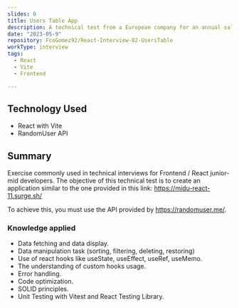 ```yaml
---
slides: 0
title: Users Table App 
description: A technical test from a European company for an annual salary of €55,000. 
date: "2023-05-9"
repository: FcoGomez92/React-Interview-02-UsersTable
workType: interview
tags:
  - React
  - Vite
  - Frontend

---
```


## Technology Used

- React with Vite
- RandomUser API

## Summary

Exercise commonly used in technical interviews for Frontend / React junior-mid developers.
The objective of this technical test is to create an application similar to the one provided in this link: https://midu-react-11.surge.sh/

To achieve this, you must use the API provided by https://randomuser.me/.

### Knowledge applied

- Data fetching and data display.
- Data manipulation task (sorting, filtering, deleting, restoring) 
- Use of react hooks like useState, useEffect, useRef, useMemo.
- The understanding of custom hooks usage.
- Error handling.
- Code optimization.
- SOLID principles.
- Unit Testing with Vitest and React Testing Library.